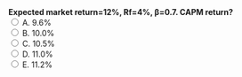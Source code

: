 ::: {.question-block}
<form onsubmit="event.preventDefault(); checkAnswer('module2_mcq_q58')" data-correct-answer="A">
<strong style="display: block;">Expected market return=12%, Rf=4%, β=0.7. CAPM return?</strong>
<label><input type="radio" name="module2_mcq_q58" value="A"> A. 9.6%</label><br>
<label><input type="radio" name="module2_mcq_q58" value="B"> B. 10.0%</label><br>
<label><input type="radio" name="module2_mcq_q58" value="C"> C. 10.5%</label><br>
<label><input type="radio" name="module2_mcq_q58" value="D"> D. 11.0%</label><br>
<label><input type="radio" name="module2_mcq_q58" value="E"> E. 11.2%</label><br>
</form>
<div id="feedback-module2_mcq_q58" class="feedback" data-status="" style="display:none;">
✅ Correct: A. 4%+0.7×(12−4)%=9.6%.
</div>
:::
